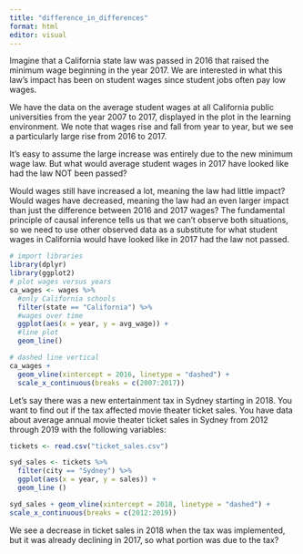 ```yaml
---
title: "difference_in_differences"
format: html
editor: visual
---
```


Imagine that a California state law was passed in 2016 that raised the minimum wage beginning in the year 2017. We are interested in what this law’s impact has been on student wages since student jobs often pay low wages.

We have the data on the average student wages at all California public universities from the year 2007 to 2017, displayed in the plot in the learning environment. We note that wages rise and fall from year to year, but we see a particularly large rise from 2016 to 2017.

It’s easy to assume the large increase was entirely due to the new minimum wage law. But what would average student wages in 2017 have looked like had the law NOT been passed?

Would wages still have increased a lot, meaning the law had little impact?
Would wages have decreased, meaning the law had an even larger impact than just the difference between 2016 and 2017 wages?
The fundamental principle of causal inference tells us that we can’t observe both situations, so we need to use other observed data as a substitute for what student wages in California would have looked like in 2017 had the law not passed.

```r

# import libraries
library(dplyr)
library(ggplot2)
# plot wages versus years
ca_wages <- wages %>%
  #only California schools
  filter(state == "California") %>% 
  #wages over time
  ggplot(aes(x = year, y = avg_wage)) + 
  #line plot
  geom_line()

# dashed line vertical
ca_wages +
  geom_vline(xintercept = 2016, linetype = "dashed") +
  scale_x_continuous(breaks = c(2007:2017))

```

Let’s say there was a new entertainment tax in Sydney starting in 2018. You want to find out if the tax affected movie theater ticket sales. You have data about average annual movie theater ticket sales in Sydney from 2012 through 2019 with the following variables:

```r

tickets <- read.csv("ticket_sales.csv")

syd_sales <- tickets %>%
  filter(city == "Sydney") %>%
  ggplot(aes(x = year, y = sales)) +
  geom_line ()

syd_sales + geom_vline(xintercept = 2018, linetype = "dashed") +
scale_x_continuous(breaks = c(2012:2019))

```

We see a decrease in ticket sales in 2018 when the tax was implemented, but it was already declining in 2017, so what portion was due to the tax?

